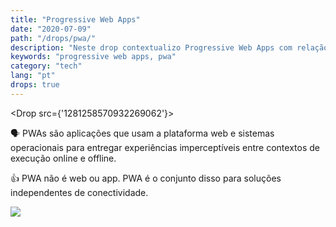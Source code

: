 ```yaml
---
title: "Progressive Web Apps"
date: "2020-07-09"
path: "/drops/pwa/"
description: "Neste drop contextualizo Progressive Web Apps com relação ao seu propósito de utilização."
keywords: "progressive web apps, pwa"
category: "tech"
lang: "pt"
drops: true
---
```



<Drop src={'1281258570932269062'}>

🗣 PWAs são aplicações que usam a plataforma web e sistemas operacionais para entregar experiências imperceptíveis entre contextos de execução online e offline.

👍 PWA não é web ou app. PWA é o conjunto disso para soluções independentes de conectividade.

![](https://pbs.twimg.com/media/Ecfx4VCWsAALwS3?format=jpg&name=900x900)

</Drop>
